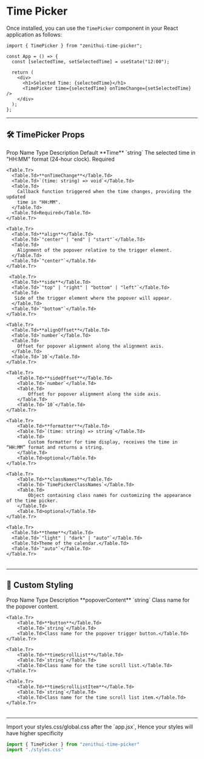 
# Time Picker

Once installed, you can use the `TimePicker` component in your React application as follows:

```tsx
import { TimePicker } from "zenithui-time-picker";

const App = () => {
  const [selectedTime, setSelectedTime] = useState("12:00");

  return (
    <div>
      <h1>Selected Time: {selectedTime}</h1>
      <TimePicker time={selectedTime} onTimeChange={setSelectedTime} />
    </div>
  );
};
```

---

## 🛠 TimePicker Props

<Table>
  <thead>
    <Table.Tr>
      <Table.Th>Prop Name </Table.Th>
      <Table.Th>Type</Table.Th>
      <Table.Th>Description</Table.Th>
      <Table.Th>Default</Table.Th>
    </Table.Tr>
  </thead>
  <tbody>
    <Table.Tr>
      <Table.Td>**Time**</Table.Td>
      <Table.Td>`string`</Table.Td>
      <Table.Td>The selected time in "HH:MM" format (24-hour clock).</Table.Td>
      <Table.Td>Required</Table.Td>
    </Table.Tr>

    <Table.Tr>
      <Table.Td>**onTimeChange**</Table.Td>
      <Table.Td>`(time: string) => void`</Table.Td>
      <Table.Td>
        Callback function triggered when the time changes, providing the updated
        time in "HH:MM".
      </Table.Td>
      <Table.Td>Required</Table.Td>
    </Table.Tr>

    <Table.Tr>
      <Table.Td>**align**</Table.Td>
      <Table.Td>`"center" | "end" | "start"`</Table.Td>
      <Table.Td>
        Alignment of the popover relative to the trigger element.
      </Table.Td>
      <Table.Td>`"center"`</Table.Td>
    </Table.Tr>

     <Table.Tr>
      <Table.Td>**side**</Table.Td>
      <Table.Td>`"top" | "right" | "bottom" | "left"`</Table.Td>
      <Table.Td>
       Side of the trigger element where the popover will appear.
      </Table.Td>
      <Table.Td>`"bottom"`</Table.Td>
    </Table.Tr>

    <Table.Tr>
      <Table.Td>**alignOffset**</Table.Td>
      <Table.Td>`number`</Table.Td>
      <Table.Td>
        Offset for popover alignment along the alignment axis.
      </Table.Td>
      <Table.Td>`10`</Table.Td>
    </Table.Tr>

    <Table.Tr>
        <Table.Td>**sideOffset**</Table.Td>
        <Table.Td>`number`</Table.Td>
        <Table.Td>
            Offset for popover alignment along the side axis.
        </Table.Td>
        <Table.Td>`10`</Table.Td>
    </Table.Tr>

    <Table.Tr>
        <Table.Td>**formatter**</Table.Td>
        <Table.Td>`(time: string) => string`</Table.Td>
        <Table.Td>
            Custom formatter for time display, receives the time in “HH:MM” format and returns a string.
        </Table.Td>
        <Table.Td>optional</Table.Td>
    </Table.Tr>

    <Table.Tr>
        <Table.Td>**classNames**</Table.Td>
        <Table.Td>`TimePickerClassNames`</Table.Td>
        <Table.Td>
            Object containing class names for customizing the appearance of the time picker.
        </Table.Td>
        <Table.Td>optional</Table.Td>
    </Table.Tr>

    <Table.Tr>
      <Table.Td>**theme**</Table.Td>
      <Table.Td>`"light" | "dark" | "auto"`</Table.Td>
      <Table.Td>Theme of the calendar.</Table.Td>
      <Table.Td>`"auto"`</Table.Td>
    </Table.Tr>

  </tbody>
</Table>

---

## 🎨 Custom Styling

<Table>
  <thead>
    <Table.Tr>
      <Table.Th>Prop Name </Table.Th>
      <Table.Th>Type</Table.Th>
      <Table.Th>Description</Table.Th>
    </Table.Tr>
  </thead>
  <tbody>
    <Table.Tr>
      <Table.Td>**popoverContent**</Table.Td>
      <Table.Td>`string`</Table.Td>
      <Table.Td>Class name for the popover content.</Table.Td>
    </Table.Tr>

    <Table.Tr>
        <Table.Td>**button**</Table.Td>
        <Table.Td>`string`</Table.Td>
        <Table.Td>Class name for the popover trigger button.</Table.Td>
    </Table.Tr>

    <Table.Tr>
        <Table.Td>**timeScrollList**</Table.Td>
        <Table.Td>`string`</Table.Td>
        <Table.Td>Class name for the time scroll list.</Table.Td>
    </Table.Tr>

    <Table.Tr>
        <Table.Td>**timeScrollListItem**</Table.Td>
        <Table.Td>`string`</Table.Td>
        <Table.Td>Class name for the time scroll list item.</Table.Td>
    </Table.Tr>

  </tbody>
</Table>

---

<Callout type="info">
  Import your styles.css/global.css after the `app.jsx`, Hence your styles will
  have higher specificity
</Callout>

```jsx {2}
import { TimePicker } from "zenithui-time-picker"
import "./styles.css"
```
